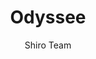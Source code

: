 ---
title: "Odyssee"
description: "Back in March 2020, the shiro team invited 50 people from across the world to record their experiences—their activities and their feelings—for 30 days during the (first) peak of the pandemic."
author: ["Shiro Team"]
editors: ["Jenny Williams", "Winston Ni", "Rahul Ramarao"]
publishedDate: "2024-03-20"
section: "Culture"
image_path: "public/images/odyssee-thumb.jpg"
external_link: "http://odyssee.community/"
layout: "image"
---